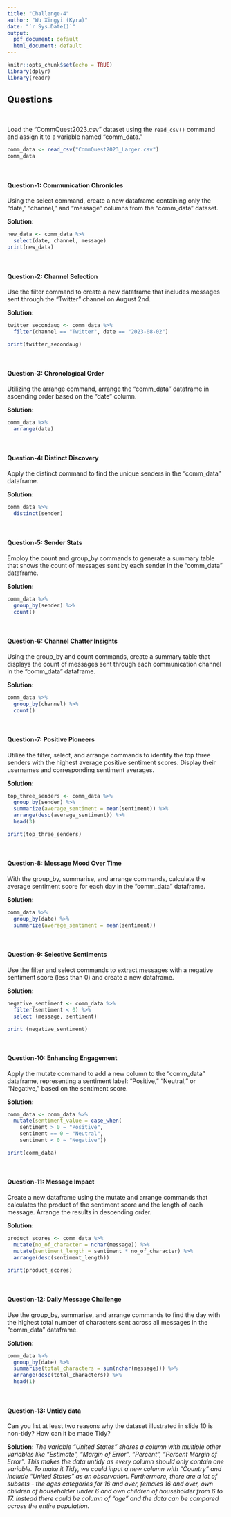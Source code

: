 ```yaml
---
title: "Challenge-4"
author: "Wu Xingyi (Kyra)"
date: "`r Sys.Date()`"
output:
  pdf_document: default
  html_document: default
---
```


```r
knitr::opts_chunk$set(echo = TRUE)
library(dplyr)
library(readr)
```

<style>
p.comment {
background-color: #DBDBDB;
padding: 10px;
border: 1px solid black;
margin-left: 25px;
border-radius: 5px;
font-style: italic;
}

</style>

## Questions
<br>

Load the "CommQuest2023.csv" dataset using the `read_csv()` command and assign it to a variable named "comm_data." 

```r
comm_data <- read_csv("CommQuest2023_Larger.csv")
comm_data
```
<br>


#### Question-1: Communication Chronicles

Using the select command, create a new dataframe containing only the "date," "channel," and "message" columns from the "comm_data" dataset.

**Solution:**

```r
new_data <- comm_data %>%
  select(date, channel, message)
print(new_data)
```
<br>

#### Question-2: Channel Selection

Use the filter command to create a new dataframe that includes messages sent through the "Twitter" channel on August 2nd.

**Solution:**

```r
twitter_secondaug <- comm_data %>%
  filter(channel == "Twitter", date == "2023-08-02")

print(twitter_secondaug)
```
<br>

#### Question-3: Chronological Order

Utilizing the arrange command, arrange the "comm_data" dataframe in ascending order based on the "date" column.

**Solution:**

```r
comm_data %>%
  arrange(date)
```
<br>

#### Question-4: Distinct Discovery

Apply the distinct command to find the unique senders in the "comm_data" dataframe.

**Solution:**

```r
comm_data %>%
  distinct(sender)
```
<br>

#### Question-5: Sender Stats

Employ the count and group_by commands to generate a summary table that shows the count of messages sent by each sender in the "comm_data" dataframe.

**Solution:**

```r
comm_data %>%
  group_by(sender) %>%
  count()
```
<br>

#### Question-6: Channel Chatter Insights

Using the group_by and count commands, create a summary table that displays the count of messages sent through each communication channel in the "comm_data" dataframe.

**Solution:**

```r
comm_data %>%
  group_by(channel) %>%
  count()
```
<br>

#### Question-7: Positive Pioneers

Utilize the filter, select, and arrange commands to identify the top three senders with the highest average positive sentiment scores. Display their usernames and corresponding sentiment averages.

**Solution:**

```r
top_three_senders <- comm_data %>%
  group_by(sender) %>%
  summarize(average_sentiment = mean(sentiment)) %>%
  arrange(desc(average_sentiment)) %>%
  head(3)

print(top_three_senders)
```
<br>

#### Question-8: Message Mood Over Time

With the group_by, summarise, and arrange commands, calculate the average sentiment score for each day in the "comm_data" dataframe.

**Solution:**

```r
comm_data %>%
  group_by(date) %>%
  summarize(average_sentiment = mean(sentiment))
```
<br>

#### Question-9: Selective Sentiments

Use the filter and select commands to extract messages with a negative sentiment score (less than 0) and create a new dataframe.

**Solution:**

```r
negative_sentiment <- comm_data %>%
  filter(sentiment < 0) %>%
  select (message, sentiment)

print (negative_sentiment)
```
<br>

#### Question-10: Enhancing Engagement

Apply the mutate command to add a new column to the "comm_data" dataframe, representing a sentiment label: "Positive," "Neutral," or "Negative," based on the sentiment score.

**Solution:**

```r
comm_data <- comm_data %>%
  mutate(sentiment_value = case_when(
    sentiment > 0 ~ "Positive",
    sentiment == 0 ~ "Neutral",
    sentiment < 0 ~ "Negative"))

print(comm_data)
```
<br>

#### Question-11: Message Impact

Create a new dataframe using the mutate and arrange commands that calculates the product of the sentiment score and the length of each message. Arrange the results in descending order.

**Solution:**

```r
product_scores <- comm_data %>%
  mutate(no_of_character = nchar(message)) %>%
  mutate(sentiment_length = sentiment * no_of_character) %>%
  arrange(desc(sentiment_length))

print(product_scores)
```
<br>

#### Question-12: Daily Message Challenge

Use the group_by, summarise, and arrange commands to find the day with the highest total number of characters sent across all messages in the "comm_data" dataframe.

**Solution:**

```r
comm_data %>%
  group_by(date) %>%
  summarise(total_characters = sum(nchar(message))) %>%
  arrange(desc(total_characters)) %>%
  head(1)
```
<br>

#### Question-13: Untidy data

Can you list at least two reasons why the dataset illustrated in slide 10 is non-tidy? How can it be made Tidy?

**Solution:** _The variable "United States" shares a column with multiple other variables like "Estimate", "Margin of Error", "Percent", "Percent Margin of Error". This makes the data untidy as every column should only contain one variable. To make it Tidy, we could input a new column with "Country" and include "United States" as an observation. Furthermore, there are a lot of subsets - the ages categories for 16 and over, females 16 and over, own children of householder under 6 and own children of householder from 6 to 17. Instead there could be column of "age" and the data can be compared across the entire population._